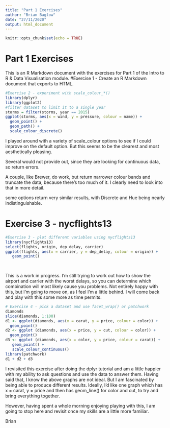 ```yaml
---
title: "Part 1 Exercises"
author: "Brian Baglow"
date: "27/11/2020"
output: html_document
---
```


```r
knitr::opts_chunk$set(echo = TRUE)
```

# Part 1 Exercises
This is an R Markdown document with the exercises for Part 1 of the Intro to R & Data Visualisation module.
#Exercise 1 - Create an R Markdown document that exports to HTML.

```r
#Exercise 2 - experiment with scale_colour_*()
library(dplyr)
library(ggplot2)
#filter dataset to limit it to a single year
storms = filter(storms, year == 2015)
ggplot(storms, aes(x = wind, y = pressure, colour = name)) +
  geom_point() +
  geom_path() +
  scale_colour_discrete()
```

I played around with a variety of scale_colour options to see if I could improve on the default option. But this seems to be the clearest and most aesthetically pleasing.

Several would not provide out, since they are looking for continuous data, so return errors.

A couple, like Brewer, do work, but return narrower colour bands and truncate the data, because there's too much of it. I clearly need to look into that in more detail.

some options return very similar results, with Discrete and Hue being nearly indistinguishable. 

# Exercise 3 - nycflights13

```r
#Exercise 3 - plot different variables using nycflights13
library(nycflights13)
select(flights, origin, dep_delay, carrier)
ggplot(flights, aes(x = carrier, y = dep_delay, colour = origin)) +
   geom_point()
  
  
```

This is a work in progress. I'm still trying to work out how to show the airport and carrier with the worst delays, so you can determine which combination will most likely cause you problems. Not entirely happy with this, but I'm going to move on, as I feel I'm a little behind. I will come back and play with this some more as time permits.

```r
# Exercise 4 - pick a dataset and use facet_wrap() or patchwork
diamonds
slice(diamonds, 1:100)
d1 <- ggplot(diamonds, aes(x = carat, y = price, colour = color)) +
  geom_point()
d2 <- ggplot (diamonds, aes(x = price, y = cut, colour = color)) +
  geom_point()
d3 <- ggplot (diamonds, aes(x = color, y = price, colour = carat)) +
   geom_point() + 
   scale_colour_continuous()
library(patchwork)
d1 + d2 + d3
```
I revisited this exercise after doing the dplyr tutorial and am a little happier with my ability to ask questions and use the data to answer them. Having said that, I know the above graphs are not ideal. But I am fascinated by being able to produce different results. Ideally, I'd like one graph which has x = carat, y = price and then has geom_line() for color and cut, to try and bring everything together. 

However, having spent a whole morning enjoying playing with this, I am going to stop here and revisit once my skills are a little more familiar.

Brian
